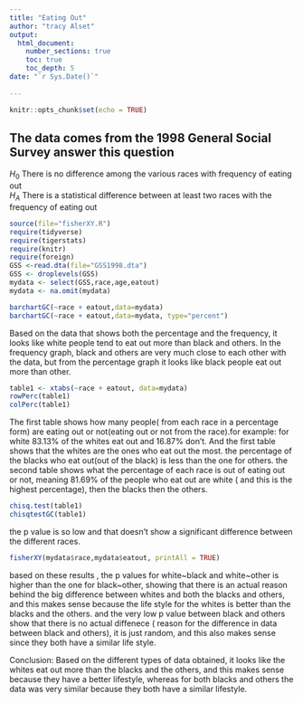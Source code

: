```yaml
---
title: "Eating Out"
author: "tracy Alset"
output: 
  html_document:
    number_sections: true
    toc: true
    toc_depth: 5
date: "`r Sys.Date()`"    
    
---
```


```r
knitr::opts_chunk$set(echo = TRUE)
```

## The data comes from the 1998 General Social Survey answer this question

$H_0$ There is no difference among the various races with frequency of eating out  
$H_A$ There is a statistical difference between at least two races with the frequency of eating out  


```r
source(file="fisherXY.R")
require(tidyverse)
require(tigerstats)
require(knitr)
require(foreign)
GSS <-read.dta(file="GSS1998.dta")
GSS <- droplevels(GSS)
mydata <- select(GSS,race,age,eatout)
mydata <- na.omit(mydata)
```

```r
barchartGC(~race + eatout,data=mydata)
barchartGC(~race + eatout,data=mydata, type="percent")

```


Based on the data that shows both the percentage and the frequency, it looks like white people tend to eat out more than black and others. In the frequency graph, black and others are very much close to each other with the data, but from the percentage graph it looks like black people eat out more than other.


```r
table1 <- xtabs(~race + eatout, data=mydata)
rowPerc(table1)
colPerc(table1)
```


The first table shows how many people( from each race in a percentage form) are eating out or not(eating out or not from the race).for example: for white 83.13% of the whites eat out and 16.87% don't. And the first table shows that the whites are the ones who eat out the most. the  percentage of the blacks who eat out(out of the black) is less than the one for others.
the second table shows what the percentage of each race is out of eating out or not, meaning 81.69% of the people who eat out are white ( and this is the highest percentage), then the blacks then the others.

```r
chisq.test(table1)
chisqtestGC(table1)
```

the p value is so low and that doesn't show a significant difference between the different races.

```r
fisherXY(mydata$race,mydata$eatout, printAll = TRUE)
```

based on these results , the p values for white~black and white~other is higher than the one for black~other, showing that there is an actual reason behind the big difference between whites and both the blacks and others, and this makes sense because the life style for the whites is better than the blacks and the others. and the very low p value between black and others show that there is no actual diffenece ( reason for the difference in data between black and others), it is just random, and this also makes sense since they both have a similar life style.

Conclusion: 
Based on the different types of data obtained, it looks like the whites eat out more than the blacks and the others, and this makes sense because they have a better lifestyle, whereas for both blacks and others the data was very similar because they both have a similar lifestyle.

